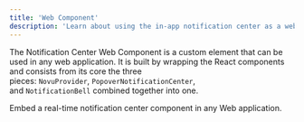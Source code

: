 ```yaml
---
title: 'Web Component'
description: 'Learn about using the in-app notification center as a web component'
---
```


The Notification Center Web Component is a custom element that can be used in any web application. It is built by wrapping the React components and consists from its core the three pieces: `NovuProvider`, `PopoverNotificationCenter`, and `NotificationBell` combined together into one.

<Card title="Web Component" icon="link" color="#0285c7" href="/notification-center/client/web-component">
  Embed a real-time notification center component in any Web application.
</Card>